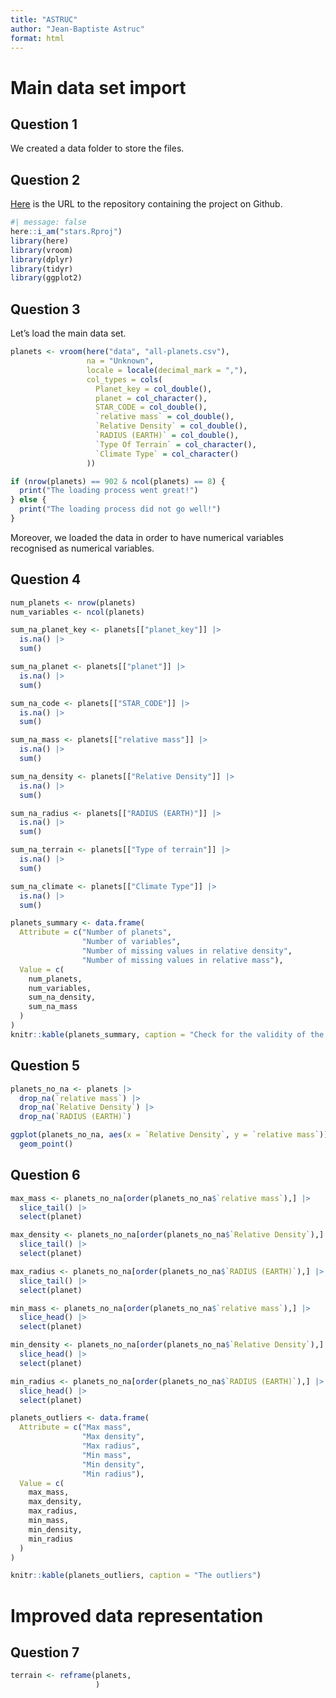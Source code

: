 ```yaml
---
title: "ASTRUC"
author: "Jean-Baptiste Astruc"
format: html
---
```


# Main data set import

## Question 1

We created a data folder to store the files.

## Question 2

[Here](https://github.com/JBA15/stars) is the URL to the repository containing the project on Github.

```r
#| message: false
here::i_am("stars.Rproj")
library(here)
library(vroom)
library(dplyr)
library(tidyr)
library(ggplot2)
```

## Question 3

Let's load the main data set.

```r
planets <- vroom(here("data", "all-planets.csv"),
                 na = "Unknown",
                 locale = locale(decimal_mark = ","),
                 col_types = cols(
                   Planet_key = col_double(),
                   planet = col_character(),
                   STAR_CODE = col_double(),
                   `relative mass` = col_double(),
                   `Relative Density` = col_double(),
                   `RADIUS (EARTH)` = col_double(),
                   `Type Of Terrain` = col_character(),
                   `Climate Type` = col_character()
                 ))
```

```r
if (nrow(planets) == 902 & ncol(planets) == 8) {
  print("The loading process went great!")
} else {
  print("The loading process did not go well!")
}
```
Moreover, we loaded the data in order to have numerical variables recognised as numerical variables.

## Question 4

```r
num_planets <- nrow(planets)
num_variables <- ncol(planets)
```

```r
sum_na_planet_key <- planets[["planet_key"]] |>
  is.na() |>
  sum()

sum_na_planet <- planets[["planet"]] |>
  is.na() |>
  sum()

sum_na_code <- planets[["STAR_CODE"]] |>
  is.na() |>
  sum()

sum_na_mass <- planets[["relative mass"]] |>
  is.na() |>
  sum()

sum_na_density <- planets[["Relative Density"]] |>
  is.na() |>
  sum()

sum_na_radius <- planets[["RADIUS (EARTH)"]] |>
  is.na() |>
  sum()

sum_na_terrain <- planets[["Type of terrain"]] |>
  is.na() |>
  sum()

sum_na_climate <- planets[["Climate Type"]] |>
  is.na() |>
  sum()
```




```r
planets_summary <- data.frame(
  Attribute = c("Number of planets", 
                "Number of variables",
                "Number of missing values in relative density",
                "Number of missing values in relative mass"),
  Value = c(
    num_planets,
    num_variables,
    sum_na_density,
    sum_na_mass
  )
)
knitr::kable(planets_summary, caption = "Check for the validity of the loading process for planets")
```

## Question 5

```r
planets_no_na <- planets |>
  drop_na(`relative mass`) |>
  drop_na(`Relative Density`) |>
  drop_na(`RADIUS (EARTH)`)

ggplot(planets_no_na, aes(x = `Relative Density`, y = `relative mass`)) +
  geom_point()
```

## Question 6

```r
max_mass <- planets_no_na[order(planets_no_na$`relative mass`),] |>
  slice_tail() |>
  select(planet)

max_density <- planets_no_na[order(planets_no_na$`Relative Density`),] |>
  slice_tail() |>
  select(planet)

max_radius <- planets_no_na[order(planets_no_na$`RADIUS (EARTH)`),] |>
  slice_tail() |>
  select(planet)

min_mass <- planets_no_na[order(planets_no_na$`relative mass`),] |>
  slice_head() |>
  select(planet)

min_density <- planets_no_na[order(planets_no_na$`Relative Density`),] |>
  slice_head() |>
  select(planet)

min_radius <- planets_no_na[order(planets_no_na$`RADIUS (EARTH)`),] |>
  slice_head() |>
  select(planet)
```


```r
planets_outliers <- data.frame(
  Attribute = c("Max mass", 
                "Max density",
                "Max radius",
                "Min mass",
                "Min density",
                "Min radius"),
  Value = c(
    max_mass,
    max_density,
    max_radius,
    min_mass,
    min_density,
    min_radius
  )
)

knitr::kable(planets_outliers, caption = "The outliers")

```

# Improved data representation

## Question 7

```r
terrain <- reframe(planets,
                   )
```


























